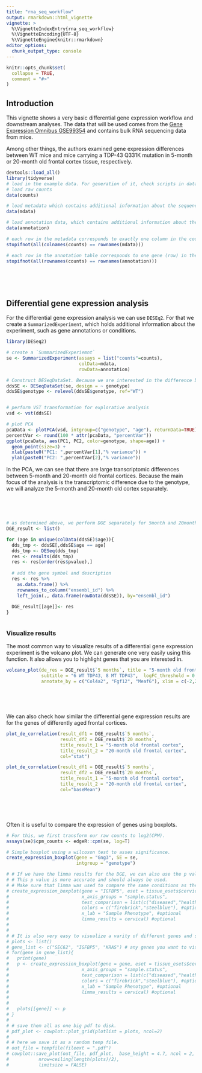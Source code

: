 ```yaml
---
title: "rna_seq_workflow"
output: rmarkdown::html_vignette
vignette: >
  %\VignetteIndexEntry{rna_seq_workflow}
  %\VignetteEncoding{UTF-8}
  %\VignetteEngine{knitr::rmarkdown}
editor_options: 
  chunk_output_type: console
---
```


```r
knitr::opts_chunk$set(
  collapse = TRUE,
  comment = "#>"
)
```



## **Introduction**
This vignette shows a very basic differential gene expression workflow and downstream analyses. 
The data that will be used comes from the [Gene Expression Omnibus GSE99354](https://www.ncbi.nlm.nih.gov/geo/query/acc.cgi?acc=GSE99354) and contains bulk RNA sequencing data from mice. 

Among other things, the authors examined gene expression differences between WT mice and mice carrying a TDP-43 Q331K mutation in 5-month or 20-month old frontal cortex tissue, respectively.



```r
devtools::load_all()
library(tidyverse)
# load in the example data. For generation of it, check scripts in data-raw directory.
# load raw counts
data(counts)

# load metadata which contains additional information about the sequenced samples, for example different batches, RNA integrity, ...
data(mdata)

# load annotation data, which contains additional information about the genes for which we have expression data
data(annotation)

# each row in the metadata corresponds to exactly one column in the counts data
stopifnot(all(colnames(counts) == rownames(mdata)))

# each row in the annotation table corresponds to one gene (row) in the counts table
stopifnot(all(rownames(counts) == rownames(annotation)))

```

<br >

<br />

## **Differential gene expression analysis**
For the differential gene expression analysis we can use `DESEq2`. For that we create a `SummarizedExperiment`, which holds additional information about the experiment, such as gene annotations or conditions. 

```r
library(DESeq2)

# create a `SummarizedExperiemnt`
se <- SummarizedExperiment(assays = list("counts"=counts),
                           colData=mdata,
                           rowData=annotation) 

# Construct DESeqDataSet. Because we are interested in the difference between genotypes we specify the design accordingly
ddsSE <- DESeqDataSet(se, design = ~ genotype)
ddsSE$genotype <- relevel(ddsSE$genotype, ref="WT")


# perform VST transformation for explorative analysis
vsd <- vst(ddsSE)

# plot PCA
pcaData <- plotPCA(vsd, intgroup=c("genotype", "age"), returnData=TRUE)
percentVar <- round(100 * attr(pcaData, "percentVar"))
ggplot(pcaData, aes(PC1, PC2, color=genotype, shape=age)) +
  geom_point(size=3) +
  xlab(paste0("PC1: ",percentVar[1],"% variance")) +
  ylab(paste0("PC2: ",percentVar[2],"% variance"))
```

In the PCA, we can see that there are large transcriptomic differences between 5-month and 20-month old frontal cortices. 
Because the main focus of the analysis is the transcriptomic difference due to the genotype, we will analyze the 5-month and 20-month old cortex separately. 

<br >

<br />


```r
# as determined above, we perform DGE separately for 5month and 20month old cortex
DGE_result <- list()

for (age in unique(colData(ddsSE)$age)){
  dds_tmp <- ddsSE[,ddsSE$age == age]
  dds_tmp <- DESeq(dds_tmp)
  res <- results(dds_tmp)
  res <- res[order(res$pvalue),]
  
  # add the gene symbol and description
  res <- res %>%
    as.data.frame() %>%
    rownames_to_column("ensembl_id") %>%
    left_join(., data.frame(rowData(ddsSE)), by="ensembl_id")
  
  DGE_result[[age]]<- res
}



```

### **Visualize results**
The most common way to visualize results of a differential gene expression experiment is the volcano plot. We can generate one very easily using this function. 
It also allows you to highlight genes that you are interested in. 

```r
volcano_plot(de_res = DGE_result$`5 months`, title = "5-month old frontal cortex", 
             subtitle = "6 WT TDP43, 8 MT TDP43",  logFC_threshold = 0.25,
             annotate_by = c("Col4a2", "Fgf12", "Meaf6"), xlim = c(-2,2))
```


<br >

<br />


We can also check how similar the differential gene expression results are for the genes of differently aged frontal cortices. 

```r
plot_de_correlation(result_df1 = DGE_result$`5 months`,
                    result_df2 = DGE_result$`20 months`,
                    title_result_1 = "5-month old frontal cortex",
                    title_result_2 = "20-month old frontal cortex",
                    col="stat") 

plot_de_correlation(result_df1 = DGE_result$`5 months`,
                    result_df2 = DGE_result$`20 months`,
                    title_result_1 = "5-month old frontal cortex",
                    title_result_2 = "20-month old frontal cortex",
                    col="baseMean") 
```

<br >

<br />

Often it is useful to compare the expression of genes using boxplots.
```r
# For this, we first transform our raw counts to log2(CPM).
assays(se)$cpm_counts <- edgeR::cpm(se, log=T)

# Simple boxplot using a wilcoxon test to asses significance. 
create_expression_boxplot(gene = "Gng3", SE = se, 
                          intgroup = "genotype")

# # If we have the limma results for the DGE, we can also use the p value that was determined by limma. 
# # This p value is more accurate and should always be used.
# # Make sure that limma was used to compare the same conditions as the boxplot.
# create_expression_boxplot(gene = "IGFBP5", eset = tissue_esets$cervical, 
#                           x_axis_groups = "sample.status", 
#                           test_comparison = list(c("diseased","healthy")), # optional
#                           colors = c("firebrick","steelblue"), #optional 
#                           x_lab = "Sample Phenotype", #optional
#                           limma_results = cervical) #optional
# 
# 
# # It is also very easy to visualize a varity of different genes and save them all in a pdf document:
# plots <- list()
# gene_list <- c("SEC62", "IGFBP5", "KRAS") # any genes you want to visualize.Automatically skips genes that are not found.
# for(gene in gene_list){
#   print(gene)
#   p <- create_expression_boxplot(gene = gene, eset = tissue_esets$cervical, 
#                           x_axis_groups = "sample.status", 
#                           test_comparison = list(c("diseased","healthy")), # optional
#                           colors = c("firebrick","steelblue"), #optional 
#                           x_lab = "Sample Phenotype", #optional
#                           limma_results = cervical) #optional
# 
#   
#   plots[[gene]] <- p
# }
# 
# # save them all as one big pdf to disk.
# pdf_plot <- cowplot::plot_grid(plotlist = plots, ncol=2)
# 
# # here we save it as a random temp file. 
# out_file = tempfile(fileext = ".pdf")
# cowplot::save_plot(out_file, pdf_plot,  base_height = 4.7, ncol = 2,
#           nrow=ceiling(length(plots)/2),
#           limitsize = FALSE)
```
